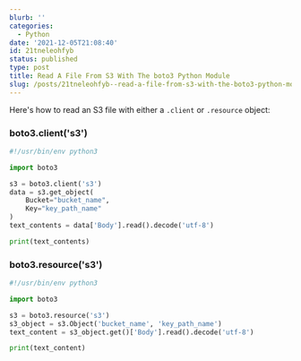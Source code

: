 ```yaml
---
blurb: ''
categories:
  - Python
date: '2021-12-05T21:08:40'
id: 21tneleohfyb
status: published
type: post
title: Read A File From S3 With The boto3 Python Module
slug: /posts/21tneleohfyb--read-a-file-from-s3-with-the-boto3-python-module
---
```


Here's how to read an S3 file with either a `.client` or `.resource` object:

### boto3.client('s3')

```python
#!/usr/bin/env python3

import boto3

s3 = boto3.client('s3')
data = s3.get_object(
    Bucket="bucket_name",
    Key="key_path_name"
)
text_contents = data['Body'].read().decode('utf-8')

print(text_contents)
```

### boto3.resource('s3')

```python
#!/usr/bin/env python3

import boto3

s3 = boto3.resource('s3')
s3_object = s3.Object('bucket_name', 'key_path_name')
text_content = s3_object.get()['Body'].read().decode('utf-8')

print(text_content)
```



